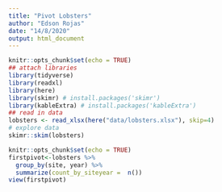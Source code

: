 ```yaml
---
title: "Pivot Lobsters"
author: "Edson Rojas"
date: "14/8/2020"
output: html_document
---
```


```r
knitr::opts_chunk$set(echo = TRUE)
## attach libraries
library(tidyverse)
library(readxl)
library(here)
library(skimr) # install.packages('skimr')
library(kableExtra) # install.packages('kableExtra')
## read in data
lobsters <- read_xlsx(here("data/lobsters.xlsx"), skip=4)
# explore data
skimr::skim(lobsters)
```

```r
knitr::opts_chunk$set(echo = TRUE)
firstpivot<-lobsters %>%
  group_by(site, year) %>%
  summarize(count_by_siteyear =  n())
view(firstpivot)

```



